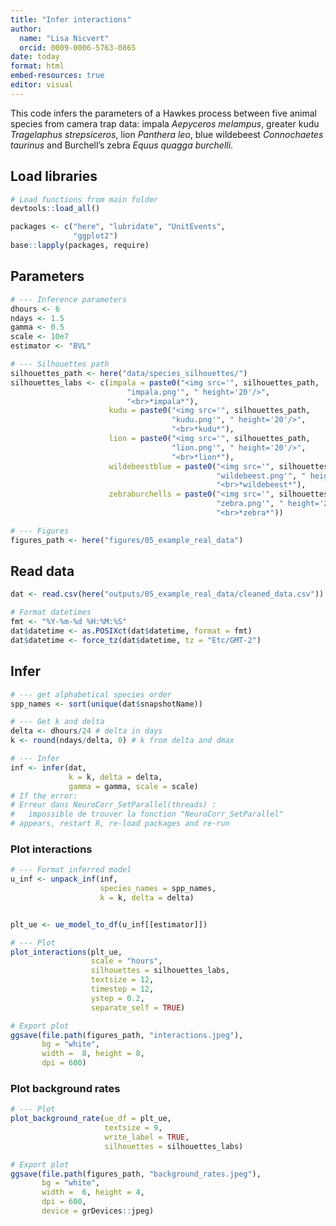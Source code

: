 ```yaml
---
title: "Infer interactions"
author: 
  name: "Lisa Nicvert"
  orcid: 0009-0006-5763-0865
date: today
format: html
embed-resources: true
editor: visual
---
```


This code infers the parameters of a Hawkes process between five animal species from camera trap data: impala *Aepyceros melampus*, greater kudu *Tragelaphus strepsiceros*, lion *Panthera leo*, blue wildebeest *Connochaetes taurinus* and Burchell's zebra *Equus quagga burchelli*.

## Load libraries

```r
# Load functions from main folder
devtools::load_all()

packages <- c("here", "lubridate", "UnitEvents",
              "ggplot2")
base::lapply(packages, require)

```

## Parameters

```r
# --- Inference parameters
dhours <- 6
ndays <- 1.5
gamma <- 0.5
scale <- 10e7
estimator <- "BVL"

# --- Silhouettes path
silhouettes_path <- here("data/species_silhouettes/")
silhouettes_labs <- c(impala = paste0("<img src='", silhouettes_path, 
                          "impala.png'", " height='20'/>", 
                          "<br>*impala*"),
                      kudu = paste0("<img src='", silhouettes_path, 
                                    "kudu.png'", " height='20'/>", 
                                    "<br>*kudu*"),
                      lion = paste0("<img src='", silhouettes_path, 
                                    "lion.png'", " height='20'/>", 
                                    "<br>*lion*"),
                      wildebeestblue = paste0("<img src='", silhouettes_path, 
                                              "wildebeest.png'", " height='20'/>",
                                              "<br>*wildebeest*"),
                      zebraburchells = paste0("<img src='", silhouettes_path, 
                                              "zebra.png'", " height='20'/>",
                                              "<br>*zebra*"))

# --- Figures
figures_path <- here("figures/05_example_real_data")
```

## Read data

```r
dat <- read.csv(here("outputs/05_example_real_data/cleaned_data.csv"))

# Format datetimes
fmt <- "%Y-%m-%d %H:%M:%S"
dat$datetime <- as.POSIXct(dat$datetime, format = fmt)
dat$datetime <- force_tz(dat$datetime, tz = "Etc/GMT-2")

```

## Infer

```r
# --- get alphabetical species order 
spp_names <- sort(unique(dat$snapshotName))

# --- Get k and delta
delta <- dhours/24 # delta in days
k <- round(ndays/delta, 0) # k from delta and dmax

# --- Infer
inf <- infer(dat, 
             k = k, delta = delta,
             gamma = gamma, scale = scale)
# If the error:
# Erreur dans NeuroCorr_SetParallel(threads) : 
#   impossible de trouver la fonction "NeuroCorr_SetParallel"
# appears, restart R, re-load packages and re-run
```

### Plot interactions

```r
# --- Format inferred model
u_inf <- unpack_inf(inf, 
                    species_names = spp_names, 
                    k = k, delta = delta)


plt_ue <- ue_model_to_df(u_inf[[estimator]])

# --- Plot
plot_interactions(plt_ue,
                  scale = "hours", 
                  silhouettes = silhouettes_labs,
                  textsize = 12,
                  timestep = 12,
                  ystep = 0.2,
                  separate_self = TRUE)

# Export plot
ggsave(file.path(figures_path, "interactions.jpeg"),
       bg = "white",
       width =  8, height = 8,
       dpi = 600)
```

### Plot background rates

```r
# --- Plot
plot_background_rate(ue_df = plt_ue,
                     textsize = 9,
                     write_label = TRUE,
                     silhouettes = silhouettes_labs)

# Export plot
ggsave(file.path(figures_path, "background_rates.jpeg"),
       bg = "white",
       width =  6, height = 4,
       dpi = 600,
       device = grDevices::jpeg)
```

